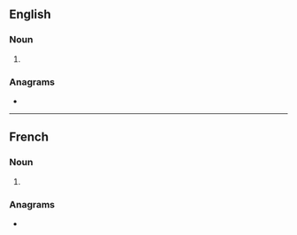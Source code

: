 ==English==

===Noun===
{{head|en|noun plural form}}

# {{plural of|morpion|lang=en}}

===Anagrams===
* {{anagrams|en|spin room}}

----

==French==

===Noun===
{{head|fr|noun plural form|g=m}}

# {{plural of|morpion|lang=fr}}

===Anagrams===
* {{l|fr|rompions}}